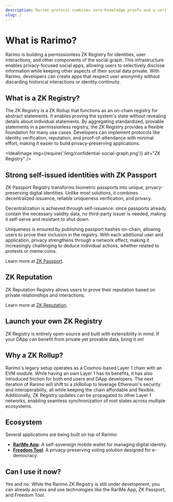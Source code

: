 ```yaml
---
description: Rarimo protocol combines zero-knowledge proofs and a verifiable social graph, empowering private, secure social interactions and privacy-focused applications.
slug: /
---
```




# What is Rarimo?

Rarimo is building a permissionless ZK Registry for identities, user interactions, and other components of the social graph. This infrastructure enables privacy-focused social apps, allowing users to selectively disclose information while keeping other aspects of their social data private. With Rarimo, developers can create apps that respect user anonymity without discarding historical interactions or identity continuity.

## What is a ZK Registry?

The ZK Registry is a ZK Rollup that functions as an on-chain registry for abstract statements. It enables proving the system's state without revealing details about individual statements. By aggregating standardized, provable statements in a permissionless registry, the ZK Registry provides a flexible foundation for many use cases. Developers can implement protocols like identity verification, reputation, and proof-of-attendance with minimal effort, making it easier to build privacy-preserving applications.

<IdealImage img={require('/img/confidential-social-graph.png')} alt="ZK Registry" />

## Strong self-issued identities with ZK Passport

ZK Passport Registry transforms biometric passports into unique, privacy-preserving digital identities. Unlike most solutions, it combines decentralized issuance, reliable uniqueness verification, and privacy.

Decentralization is achieved through self-issuance: since passports already contain the necessary validity data, no third-party issuer is needed, making it self-serve and resistant to shut down.

Uniqueness is ensured by publishing passport hashes on-chain, allowing users to prove their inclusion in the registry. With each additional user and application, privacy strengthens through a network effect, making it increasingly challenging to deduce individual actions, whether related to protests or meme coins.

Learn more at [ZK Passport](/zk-passport).

## ZK Reputation

ZK Reputation Registry allows users to prove their reputation based on private relationships and interactions.

Learn more at [ZK Reputation](/zk-reputation).

## Launch your own ZK Registry

ZK Registry is entirely open-source and built with extensibility in mind. If your DApp can benefit from private yet provable data, bring it on!

## Why a ZK Rollup?

Rarimo's legacy setup operates as a Cosmos-based Layer 1 chain with an EVM module. While having an own Layer 1 has its benefits, it has also introduced friction for both end users and DApp developers. The next iteration of Rarimo will shift to a zkRollup to leverage Ethereum's security and interoperability, all while keeping the chain affordable and flexible. Additionally, ZK Registry updates can be propagated to other Layer 1 networks, enabling seamless synchronization of root states across multiple ecosystems.

## Ecosystem

Several applications are being built on top of Rarimo:

- [**RariMe App**](/rarime-app): A self-sovereign mobile wallet for managing digital identity.
- [**Freedom Tool**](/freedom-tool): A privacy-preserving voting solution designed for e-democracy.

## Can I use it now?

Yes and no. While the Rarimo ZK Registry is still under development, you can already access and use technologies like the RariMe App, ZK Passport, and Freedom Tool.
